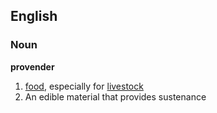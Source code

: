 ==English==
===Noun===
'''provender'''
# [[food]], especially for [[livestock]]
# An edible material that provides sustenance